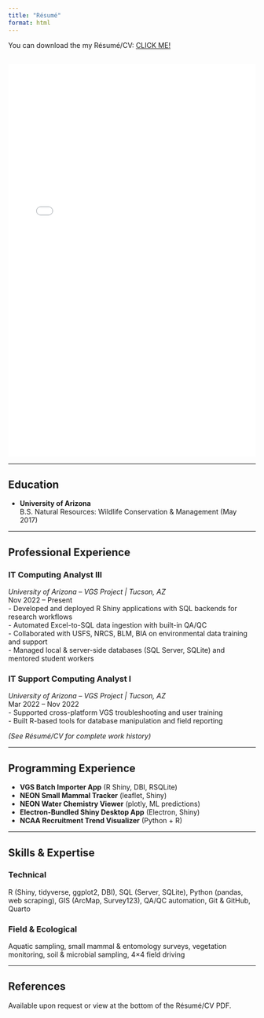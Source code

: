```yaml
---
title: "Résumé"
format: html
---
```


You can download the my Résumé/CV:
[CLICK ME!](assets/Gilbert_ResumeCV.pdf){.btn}

<iframe 
  src="assets/Gilbert_ResumeCV.pdf#view=fitH" 
  width="100%" 
  height="800px" 
  style="border: none; margin-top: 1rem;">
  This browser does not support PDFs. Please download the PDF to view it: 
  <a href="assets/Gilbert_ResumeCV.pdf">Download Résumé</a>.
</iframe>

---

## Education

- **University of Arizona**  
  B.S. Natural Resources: Wildlife Conservation & Management (May 2017)

---

## Professional Experience

### IT Computing Analyst III  
*University of Arizona – VGS Project | Tucson, AZ*  
Nov 2022 – Present  
- Developed and deployed R Shiny applications with SQL backends for research workflows  
- Automated Excel-to-SQL data ingestion with built-in QA/QC  
- Collaborated with USFS, NRCS, BLM, BIA on environmental data training and support  
- Managed local & server-side databases (SQL Server, SQLite) and mentored student workers  

### IT Support Computing Analyst I  
*University of Arizona – VGS Project | Tucson, AZ*  
Mar 2022 – Nov 2022  
- Supported cross-platform VGS troubleshooting and user training  
- Built R-based tools for database manipulation and field reporting  

*(See Résumé/CV for complete work history)*

---

## Programming Experience

- **VGS Batch Importer App** (R Shiny, DBI, RSQLite)  
- **NEON Small Mammal Tracker** (leaflet, Shiny)  
- **NEON Water Chemistry Viewer** (plotly, ML predictions)  
- **Electron-Bundled Shiny Desktop App** (Electron, Shiny)  
- **NCAA Recruitment Trend Visualizer** (Python + R)

---

## Skills & Expertise

### Technical  
R (Shiny, tidyverse, ggplot2, DBI), SQL (Server, SQLite), Python (pandas, web scraping), GIS (ArcMap, Survey123), QA/QC automation, Git & GitHub, Quarto  

### Field & Ecological  
Aquatic sampling, small mammal & entomology surveys, vegetation monitoring, soil & microbial sampling, 4×4 field driving  

---

## References

Available upon request or view at the bottom of the Résumé/CV PDF.
